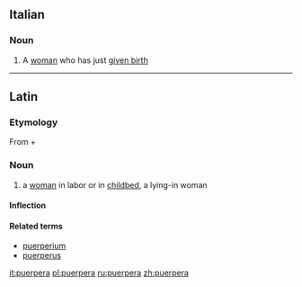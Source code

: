 ==Italian==

===Noun===
{{it-noun|puerper|f|a|e}}

# A [[woman]] who has just [[given birth]]

----

==Latin==

===Etymology===
From {{term|puer||boy, child|lang=la}} + {{term|pario|pariō|bear, give birth|lang=la}}

===Noun===
{{la-noun|puerpera|puerperae|puerperae|f|first}}

# a [[woman]] in labor or in [[childbed]], a lying-in woman

====Inflection====
{{la-decl-1st|puerper}}

====Related terms====
* [[puerperium]]
* [[puerperus]]

[[it:puerpera]]
[[pl:puerpera]]
[[ru:puerpera]]
[[zh:puerpera]]